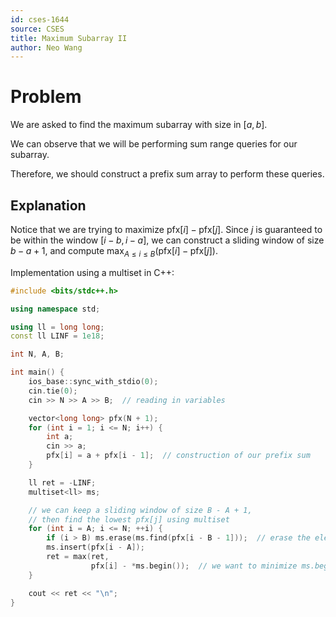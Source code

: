 ```yaml
---
id: cses-1644
source: CSES
title: Maximum Subarray II
author: Neo Wang
---
```


# Problem

We are asked to find the maximum subarray with size in $[a,b]$.

<Spoiler title="Hint 1">

We can observe that we will be performing sum range queries for our subarray.

Therefore, we should construct a prefix sum array to perform these queries.

</Spoiler>

<Spoiler title="Solution">

## Explanation

Notice that we are trying to maximize $\textrm{pfx}[i] - \textrm{pfx}[j]$. Since
$j$ is guaranteed to be within the window $[i-b,i-a]$, we can construct a sliding
window of size $b-a+1$, and compute
$\max_{A\le i \le B}(\textrm{pfx}[i]-\textrm{pfx}[j])$.

<LanguageSection>
<CPPSection>

Implementation using a multiset in C++:

```cpp
#include <bits/stdc++.h>

using namespace std;

using ll = long long;
const ll LINF = 1e18;

int N, A, B;

int main() {
	ios_base::sync_with_stdio(0);
	cin.tie(0);
	cin >> N >> A >> B;  // reading in variables

	vector<long long> pfx(N + 1);
	for (int i = 1; i <= N; i++) {
		int a;
		cin >> a;
		pfx[i] = a + pfx[i - 1];  // construction of our prefix sum
	}

	ll ret = -LINF;
	multiset<ll> ms;

	// we can keep a sliding window of size B - A + 1,
	// then find the lowest pfx[j] using multiset
	for (int i = A; i <= N; ++i) {
		if (i > B) ms.erase(ms.find(pfx[i - B - 1]));  // erase the element if size > B
		ms.insert(pfx[i - A]);
		ret = max(ret,
		          pfx[i] - *ms.begin());  // we want to minimize ms.begin() aka pfx[j]
	}

	cout << ret << "\n";
}
```

</CPPSection>
</LanguageSection>

</Spoiler>
